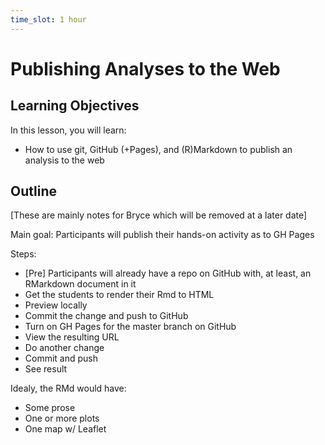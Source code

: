 ```yaml
---
time_slot: 1 hour
---
```


# Publishing Analyses to the Web

## Learning Objectives

In this lesson, you will learn:

- How to use git, GitHub (+Pages), and (R)Markdown to publish an analysis to the web

## Outline

[These are mainly notes for Bryce which will be removed at a later date]

Main goal: Participants will publish their hands-on activity as to GH Pages

Steps:

- [Pre] Participants will already have a repo on GitHub with, at least, an RMarkdown document in it
- Get the students to render their Rmd to HTML
- Preview locally
- Commit the change and push to GitHub
- Turn on GH Pages for the master branch on GitHub
- View the resulting URL
- Do another change
- Commit and push
- See result

Idealy, the RMd would have:

- Some prose
- One or more plots
- One map w/ Leaflet
